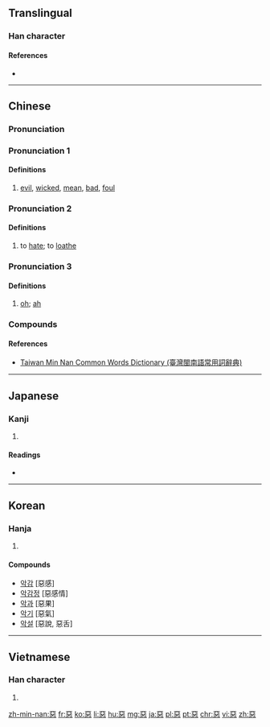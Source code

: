 {{also|悪|恶|亞|噩}}

==Translingual==
{{Han simplified forms|惡|悪|恶}}

===Han character===
{{Han char|rn=61|rad=心|as=08|sn=12|four=10331|canj=MMP|ids=⿱亞心}}

====References====
* {{Han ref|kx=0391.250|dkj=10824|dj=0724.070|hdz=42307.120|uh=60E1|ud=24801|bh=B463|bd=46179}}

----

==Chinese==
{{zh-forms|s=恶}}

===Pronunciation===
{{zh-pron
|h=pfs=ok
|mn=ok/òⁿ
|w=3u,5oq
|mc=y
|oc=y
|cat=a,v
}}

===Pronunciation 1===
{{zh-pron
|m=è
|c=ok3
|cat=a
}}

====Definitions====
# [[evil]], [[wicked]], [[mean]], [[bad]], [[foul]]
#: {{zh-l|惡毒|èdú|malicious}}
#: {{zh-usex|他 經常 做 '''惡'''，這 回 終於 犯事 了|He often does '''bad things''' and has finally been caught.}}

===Pronunciation 2===
{{zh-pron
|m=wù
|c=wu3
|cat=v
}}

====Definitions====
# to [[hate]]; to [[loathe]]
#: {{zh-l|厭惡|yànwù|to loathe}}

===Pronunciation 3===
{{zh-pron
|m=wū
|c=wu1
|cat=intj
}}

====Definitions====
# {{n-g|used to express surprise}} [[oh]]; [[ah]]

===Compounds===
{{der5
| {{zh-l|惡心/恶心}}
| {{zh-l|惡霸/恶霸}}
| {{zh-l|惡報/恶报}}
| {{zh-l|惡變/恶变}}
| {{zh-l|惡病質/恶病质}}
| {{zh-l|惡臭/恶臭}}
| {{zh-l|惡道/恶道}}
| {{zh-l|惡德/恶德}}
| {{zh-l|惡鬥/恶斗}}
| {{zh-l|惡毒/恶毒}}
| {{zh-l|惡感/恶感}}
| {{zh-l|惡狗/恶狗}}
| {{zh-l|惡貫滿盈/恶贯满盈}}
| {{zh-l|惡鬼/恶鬼}}
| {{zh-l|惡棍/恶棍}}
| {{zh-l|惡果/恶果}}
| {{zh-l|惡耗/恶耗}}
| {{zh-l|惡狠狠/恶狠狠}}
| {{zh-l|惡狠狠的/恶狠狠的}}
| {{zh-l|惡化/恶化}}
| {{zh-l|惡疾/恶疾}}
| {{zh-l|惡蹟/恶迹}}
| {{zh-l|惡口/恶口}}
| {{zh-l|惡辣/恶辣}}
| {{zh-l|惡浪/恶浪}}
| {{zh-l|惡劣/恶劣}}
| {{zh-l|惡露/恶露}}
| {{zh-l|惡罵/恶骂}}
| {{zh-l|惡夢/恶梦}}
| {{zh-l|惡名/恶名}}
| {{zh-l|惡名兒/恶名儿}}
| {{zh-l|惡魔/恶魔}}
| {{zh-l|惡唸/恶念}}
| {{zh-l|惡癖/恶癖}}
| {{zh-l|惡氣/恶气}}
| {{zh-l|惡趣/恶趣}}
| {{zh-l|惡人/恶人}}
| {{zh-l|惡煞/恶煞}}
| {{zh-l|惡少/恶少}}
| {{zh-l|惡聲/恶声}}
| {{zh-l|惡聲惡氣/恶声恶气}}
| {{zh-l|惡水/恶水}}
| {{zh-l|惡俗/恶俗}}
| {{zh-l|惡徒/恶徒}}
| {{zh-l|惡習/恶习}}
| {{zh-l|惡相/恶相}}
| {{zh-l|惡心/恶心}}
| {{zh-l|惡行/恶行}}
| {{zh-l|惡性/恶性}}
| {{zh-l|惡性循環/恶性循环}}
| {{zh-l|惡性腫瘤/恶性肿瘤}}
| {{zh-l|惡兇兇/恶凶凶}}
| {{zh-l|惡兇兇的/恶凶凶的}}
| {{zh-l|惡言/恶言}}
| {{zh-l|惡言惡語/恶言恶语}}
| {{zh-l|惡意/恶意}}
| {{zh-l|惡因/恶因}}
| {{zh-l|惡語/恶语}}
| {{zh-l|惡語中傷/恶语中伤}}
| {{zh-l|惡運/恶运}}
| {{zh-l|惡戰/恶战}}
| {{zh-l|惡仗/恶仗}}
| {{zh-l|惡濁/恶浊}}
| {{zh-l|惡阻/恶阻}}
| {{zh-l|惡作劇/恶作剧}}
| {{zh-l|可惡/可恶}}
}}

====References====
*[http://twblg.dict.edu.tw/holodict_new/result_detail.jsp?n_no=8366&curpage=1&sample=%E6%83%A1&radiobutton=1&querytarget=1&limit=20&pagenum=1&rowcount=20 Taiwan Min Nan Common Words Dictionary (臺灣閩南語常用詞辭典)]

----

==Japanese==

===Kanji===
{{ja-kanji|grade=|rs=心08|style=ky|shin=悪}}

# {{defn|lang=ja|sort=心08}}

====Readings====
* {{ja-readings|on=[[お]] (o), [[あく]] (aku)|kun=[[わるい]] (warui)}}

----

==Korean==

===Hanja===
{{ko-hanja|hangeul=[[악]], [[오]]|eumhun=|rv=ak, o|mr=ak, o|y=ak, o}}

# {{defn|lang=ko|sort=心08}}

====Compounds====
* [[악감]] [惡感]
* [[악감정]] [惡感情]
* [[악과]] [惡果]
* [[악기]] [惡氣]
* [[악설]] [惡說, 惡舌]

----

==Vietnamese==

===Han character===
{{vi-hantu|[[ác]], [[ố]]|rs=心08}}

# {{defn|lang=vi|sort=心08}}

[[zh-min-nan:惡]]
[[fr:惡]]
[[ko:惡]]
[[li:惡]]
[[hu:惡]]
[[mg:惡]]
[[ja:惡]]
[[pl:惡]]
[[pt:惡]]
[[chr:惡]]
[[vi:惡]]
[[zh:惡]]